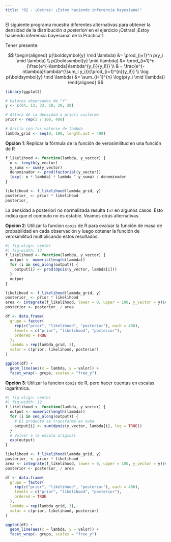 ```yaml
---
title: "02 - ¡Ostras! ¡Estoy haciendo inferencia bayesiana!"
---
```


El siguiente programa muestra diferentes alternativas para obtener la densidad de la
distribución _a posteriori_ en el ejercicio ¡Ostras! ¡Estoy haciendo inferencia bayesiana!
de la Práctica 1.

Tener presente:

$$
\begin{aligned}
p(\boldsymbol{y} \mid \lambda) &= \prod_{i=1}^n p(y_i \mid \lambda) \\
p(\boldsymbol{y} \mid \lambda) &= \prod_{i=1}^n {\frac{e^{-\lambda}\lambda^{y_i}}{y_i!}} \\
& = \frac{e^{-n\lambda}\lambda^{\sum_i y_i}}{\prod_{i=1}^{n}{y_i!}} \\
\log p(\boldsymbol{y} \mid \lambda) &= \sum_{i=1}^{n} \log(p(y_i \mid \lambda))
\end{aligned}
$$

```r
library(ggplot2)

# Valores observados de "Y"
y <- c(64, 13, 33, 18, 30, 20)

# Altura de la densidad a priori uniforme
prior <- rep(1 / 100, 400)

# Grilla con los valorse de lambda
lambda_grid <- seq(0, 100, length.out = 400)
```

**Opción 1**: Replicar la fórmula de la función de verosimilitud en una función de R

```r
f_likelihood <- function(lambda, y_vector) {
  n <- length(y_vector)
  y_suma <- sum(y_vector)
  denominador <- prod(factorial(y_vector))
  (exp(- n * lambda) * lambda ^ y_suma) / denominador
}

likelihood <- f_likelihood(lambda_grid, y)
posterior_ <- prior * likelihood
posterior_
```

La densidad a posteriori no normalizada resulta `Inf` en algunos casos.
Esto indica que el computo no es estable. Veamos otras alternativas.

**Opción 2**: Utilizar la funcion `dpois` de R para evaluar la función de masa de probabilidad
en cada observación y luego obtener la función de verosimilitud multiplicando estos resultados.

```r
#| fig-align: center
#| fig-width: 12
f_likelihood <- function(lambda, y_vector) {
  output <- numeric(length(lambda))
  for (i in seq_along(output)) {
    output[i] <- prod(dpois(y_vector, lambda[i]))
  }
  output
}

likelihood <- f_likelihood(lambda_grid, y)
posterior_ <- prior * likelihood
area <- integrate(f_likelihood, lower = 0, upper = 100, y_vector = y)$value
posterior <- posterior_ / area

df <- data.frame(
  grupo = factor(
    rep(c("prior", "likelihood", "posterior"), each = 400),
    levels = c("prior", "likelihood", "posterior"),
    ordered = TRUE
  ),
  lambda = rep(lambda_grid, 3),
  valor = c(prior, likelihood, posterior)
)

ggplot(df) +
  geom_line(aes(x = lambda, y = valor)) +
  facet_wrap(~ grupo, scales = "free_y")
```

**Opción 3**: Utilizar la funcion `dpois` de R, pero hacer cuentas en escalas logaritmica.

```r
#| fig-align: center
#| fig-width: 12
f_likelihood <- function(lambda, y_vector) {
  output <- numeric(length(lambda))
  for (i in seq_along(output)) {
    # El producto se transforma en suma
    output[i] <- sum(dpois(y_vector, lambda[i], log = TRUE))
  }
  # Volver a la escala original
  exp(output)
}

likelihood <- f_likelihood(lambda_grid, y)
posterior_ <- prior * likelihood
area <- integrate(f_likelihood, lower = 0, upper = 100, y_vector = y)$value
posterior <- posterior_ / area

df <- data.frame(
  grupo = factor(
    rep(c("prior", "likelihood", "posterior"), each = 400),
    levels = c("prior", "likelihood", "posterior"),
    ordered = TRUE
  ),
  lambda = rep(lambda_grid, 3),
  valor = c(prior, likelihood, posterior)
)

ggplot(df) +
  geom_line(aes(x = lambda, y = valor)) +
  facet_wrap(~ grupo, scales = "free_y")
```

